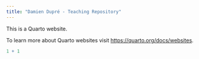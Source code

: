 ```yaml
---
title: "Damien Dupré - Teaching Repository"
---
```


This is a Quarto website.

To learn more about Quarto websites visit <https://quarto.org/docs/websites>.

```r
1 + 1
```
